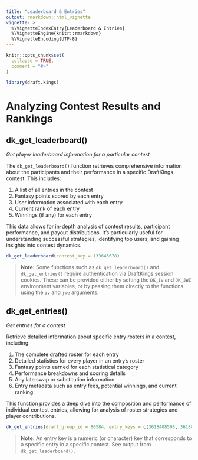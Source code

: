 ```yaml
---
title: "Leaderboard & Entries"
output: rmarkdown::html_vignette
vignette: >
  %\VignetteIndexEntry{Leaderboard & Entries}
  %\VignetteEngine{knitr::rmarkdown}
  %\VignetteEncoding{UTF-8}
---
```


```r
knitr::opts_chunk$set(
  collapse = TRUE,
  comment = "#>"
)
```

```r
library(draft.kings)
```

# Analyzing Contest Results and Rankings

## dk_get_leaderboard()

*Get player leaderboard information for a particular contest*

The `dk_get_leaderboard()` function retrieves comprehensive information about the participants and their performance in a specific DraftKings contest. This includes:

1. A list of all entries in the contest
2. Fantasy points scored by each entry
3. User information associated with each entry
4. Current rank of each entry
5. Winnings (if any) for each entry

This data allows for in-depth analysis of contest results, participant performance, and payout distributions. It's particularly useful for understanding successful strategies, identifying top users, and gaining insights into contest dynamics.

```r
dk_get_leaderboard(contest_key = 133645678) 
```

>**Note:**
> Some functions such as `dk_get_leaderboard()` and `dk_get_entries()` require authentication via DraftKings session cookies. These can be provided either by setting the `DK_IV` and `DK_JWE` environment variables, or by passing them directly to the functions using the `iv` and `jwe` arguments.

## dk_get_entries()

*Get entries for a contest*

Retrieve detailed information about specific entry rosters in a contest, including:

1. The complete drafted roster for each entry
2. Detailed statistics for every player in an entry's roster
3. Fantasy points earned for each statistical category
4. Performance breakdowns and scoring details
5. Any late swap or substitution information
6. Entry metadata such as entry fees, potential winnings, and current ranking

This function provides a deep dive into the composition and performance of individual contest entries, allowing for  analysis of roster strategies and player contributions.

```r
dk_get_entries(draft_group_id = 80584, entry_keys = c(3618408508, 3618897002))
```

>**Note:**
> An entry key is a numeric (or character) key that corresponds to a specific entry in a specific contest. See output from `dk_get_leaderboard()`.